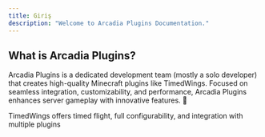 ```yaml
---
title: Giriş
description: "Welcome to Arcadia Plugins Documentation."
---
```


## What is Arcadia Plugins?
Arcadia Plugins is a dedicated development team (mostly a solo developer) that creates high-quality Minecraft plugins like TimedWings.
Focused on seamless integration, customizability, and performance, Arcadia Plugins enhances server gameplay with innovative features. 🚀

<CardGroup cols={2}>
  <Card
    title="TimedWings"
    icon="feather"
    href="timedwings/installation"
  >
      TimedWings offers timed flight, full configurability, and integration with multiple plugins

  </Card>
</CardGroup>